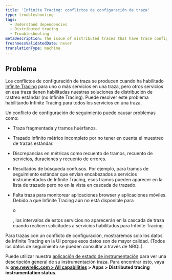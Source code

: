 ```yaml
---
title: 'Infinite Tracing: conflictos de configuración de traza'
type: troubleshooting
tags:
  - Understand dependencies
  - Distributed tracing
  - Troubleshooting
metaDescription: The issue of distributed traces that have trace configuration conflicts (some services having Infinite Tracing and some have standard tracing).
freshnessValidatedDate: never
translationType: machine
---
```


## Problema

Los conflictos de configuración de traza se producen cuando ha habilitado [Infinite Tracing](/docs/understand-dependencies/distributed-tracing/infinite-tracing/introduction-infinite-tracing) para uno o más servicios en una traza, pero otros servicios en esa traza tienen habilitadas nuestras soluciones de distribución de rastreo estándar (no Infinite Tracing). Puede resolver este problema habilitando Infinite Tracing para todos los servicios en una traza.

Un conflicto de configuración de seguimiento puede causar problemas como:

* Traza fragmentada y tramos huérfanos.

* Trazado Infinito métrico incompleto por no tener en cuenta el muestreo de trazas estándar.

* Discrepancias en métricas como recuento de tramos, recuento de servicios, duraciones y recuento de errores.

* Resultados de búsqueda confusos. Por ejemplo, para tramos de seguimiento estándar que envían encabezados a servicios instrumentados de Infinite Tracing, esos tramos pueden aparecer en la lista de trazado pero no en la vista en cascada de trazado.

* Falta traza para monitorear aplicaciones browser y aplicaciones móviles. Debido a que Infinite Tracing aún no está disponible para

  <InlinePopover type="mobile"/>

  o

  <InlinePopover type="browser"/>

  , los intervalos de estos servicios no aparecerán en la cascada de traza cuando realicen solicitudes a servicios habilitados para Infinite Tracing.

Para trazas con un conflicto de configuración, mostraremos solo los datos de Infinite Tracing en la UI porque esos datos son de mayor calidad. (Todos los datos de seguimiento se pueden consultar a través de NRQL).

Puede utilizar nuestra [aplicación de estado de instrumentación](https://one.newrelic.com/dt-setup-assistant) para ver una descripción general de su instrumentación traza. Para encontrar esto, vaya a: <DoNotTranslate>**[one.newrelic.com > All capabilities](https://one.newrelic.com/all-capabilities) > Apps > Distributed tracing instrumentation status**</DoNotTranslate>.